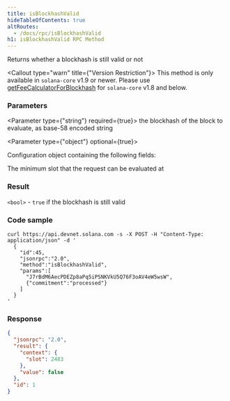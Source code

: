 ```yaml
---
title: isBlockhashValid
hideTableOfContents: true
altRoutes:
  - /docs/rpc/isBlockhashValid
h1: isBlockhashValid RPC Method
---
```


Returns whether a blockhash is still valid or not

<Callout type="warn" title={"Version Restriction"}>
  This method is only available in `solana-core` v1.9 or newer. Please use
  [getFeeCalculatorForBlockhash](/docs/rpc/http/getfeecalculatorforblockhash)
  for `solana-core` v1.8 and below.
</Callout>

<DocSideBySide>

<DocLeftSide>

### Parameters

<Parameter type={"string"} required={true}>
  the blockhash of the block to evaluate, as base-58 encoded string
</Parameter>

<Parameter type={"object"} optional={true}>

Configuration object containing the following fields:

<Field
  name="commitment"
  type="string"
  optional={true}
  href="/docs/rpc/index.mdx#configuring-state-commitment"
/>

<Field name="minContextSlot" type="number" optional={true}>
  The minimum slot that the request can be evaluated at
</Field>

</Parameter>

### Result

`<bool>` - `true` if the blockhash is still valid

</DocLeftSide>

<DocRightSide>

### Code sample

```shell
curl https://api.devnet.solana.com -s -X POST -H "Content-Type: application/json" -d '
  {
    "id":45,
    "jsonrpc":"2.0",
    "method":"isBlockhashValid",
    "params":[
      "J7rBdM6AecPDEZp8aPq5iPSNKVkU5Q76F3oAV4eW5wsW",
      {"commitment":"processed"}
    ]
  }
'
```

### Response

```json
{
  "jsonrpc": "2.0",
  "result": {
    "context": {
      "slot": 2483
    },
    "value": false
  },
  "id": 1
}
```

</DocRightSide>
</DocSideBySide>
